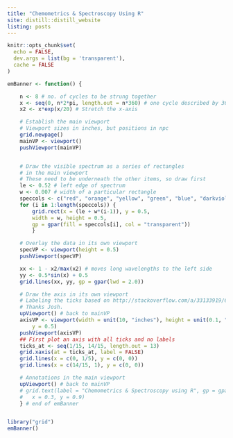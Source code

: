 ```yaml
---
title: "Chemometrics & Spectroscopy Using R"
site: distill::distill_website
listing: posts
---
```


```r
knitr::opts_chunk$set(
  echo = FALSE,
  dev.args = list(bg = 'transparent'),
  cache = FALSE
)
```

```r
emBanner <- function() {

	n <- 8 # no. of cycles to be strung together
	x <- seq(0, n*2*pi, length.out = n*360) # one cycle described by 360 data points
	x2 <- x*exp(x/20) # Stretch the x-axis

	# Establish the main viewport
	# Viewport sizes in inches, but positions in npc
	grid.newpage()
	mainVP <- viewport()
	pushViewport(mainVP)


	# Draw the visible spectrum as a series of rectangles
	# in the main viewport
	# These need to be underneath the other items, so draw first
	le <- 0.52 # left edge of spectrum
	w <- 0.007 # width of a particular rectangle
	speccols <- c("red", "orange", "yellow", "green", "blue", "darkviolet")
	for (i in 1:length(speccols)) {
		grid.rect(x = (le + w*(i-1)), y = 0.5,
		width = w, height = 0.5,
		gp = gpar(fill = speccols[i], col = "transparent"))
		}

	# Overlay the data in its own viewport
	specVP <- viewport(height = 0.5)
	pushViewport(specVP)

	xx <- 1 - x2/max(x2) # moves long wavelengths to the left side
	yy <- 0.5*sin(x) + 0.5
	grid.lines(xx, yy, gp = gpar(lwd = 2.0))

	# Draw the axis in its own viewport
	# Labeling the ticks based on http://stackoverflow.com/a/33133919/633251
	# Thanks Josh.
	upViewport() # back to mainVP
	axisVP <- viewport(width = unit(10, "inches"), height = unit(0.1, "inches"),
		y = 0.5)
	pushViewport(axisVP)
	## First plot an axis with all ticks and no labels
	ticks_at <- seq(1/15, 14/15, length.out = 13)
	grid.xaxis(at = ticks_at, label = FALSE)
	grid.lines(x = c(0, 1/5), y = c(0, 0))
	grid.lines(x = c(14/15, 1), y = c(0, 0))

	# Annotations in the main viewport
	upViewport() # back to mainVP
	# grid.text(label = "Chemometrics & Spectroscopy using R", gp = gpar(fontface = "italic", cex = 2.0),
	# 	x = 0.3, y = 0.9)
	} # end of emBanner


library("grid")
emBanner()
```
